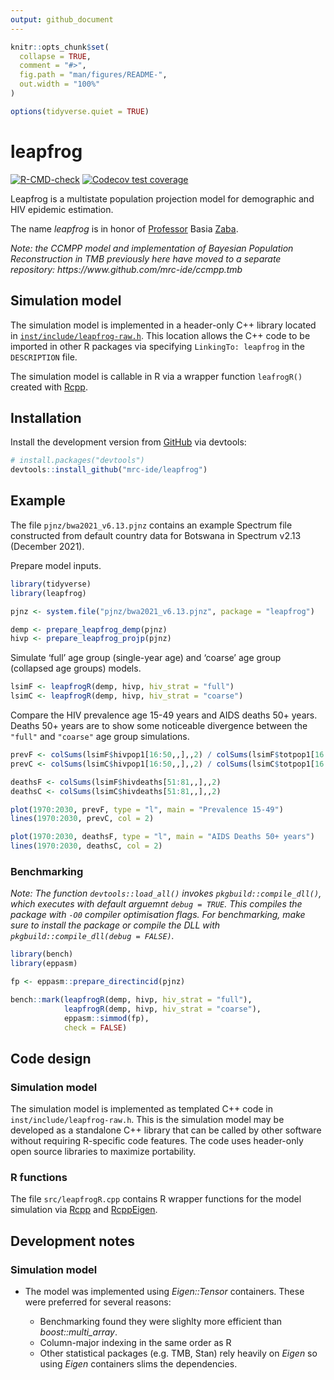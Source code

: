```yaml
---
output: github_document
---
```


<!-- README.md is generated from README.Rmd. Please edit that file -->

```r
knitr::opts_chunk$set(
  collapse = TRUE,
  comment = "#>",
  fig.path = "man/figures/README-",
  out.width = "100%"
)

options(tidyverse.quiet = TRUE)
```
# leapfrog

<!-- badges: start -->
[![R-CMD-check](https://github.com/mrc-ide/leapfrog/workflows/R-CMD-check/badge.svg)](https://github.com/mrc-ide/leapfrog/actions)
[![Codecov test coverage](https://codecov.io/gh/mrc-ide/leapfrog/branch/master/graph/badge.svg)](https://codecov.io/gh/mrc-ide/leapfrog?branch=master)
<!-- badges: end -->

Leapfrog is a multistate population projection model for demographic and HIV epidemic estimation.

The name _leapfrog_ is in honor of [Professor](https://blogs.lshtm.ac.uk/alumni/2018/07/16/obituary-professor-basia-zaba/) Basia [Zaba](https://translate.google.co.uk/#view=home&op=translate&sl=pl&tl=en&text=%C5%BBaba).

*Note: the CCMPP model and implementation of Bayesian Population Reconstruction in TMB previously here have moved to a separate repository: https://www.github.com/mrc-ide/ccmpp.tmb*

## Simulation model

The simulation model is implemented in a header-only C++ library located in [`inst/include/leapfrog-raw.h`](inst/include/leapfrog-raw.h). This location allows the C++ code to be imported in other R packages via specifying `LinkingTo: leapfrog` in the `DESCRIPTION` file.

The simulation model is callable in R via a wrapper function `leafrogR()` created with [Rcpp](https://www.rcpp.org).

## Installation

Install the development version from [GitHub](https://github.com/mrc-ide/leapfrog) via devtools:

``` r
# install.packages("devtools")
devtools::install_github("mrc-ide/leapfrog")
```

## Example

The file `pjnz/bwa2021_v6.13.pjnz` contains an example Spectrum file constructed
from default country data for Botswana in Spectrum v2.13 (December 2021).

Prepare model inputs.

```r
library(tidyverse)
library(leapfrog)

pjnz <- system.file("pjnz/bwa2021_v6.13.pjnz", package = "leapfrog")

demp <- prepare_leapfrog_demp(pjnz)
hivp <- prepare_leapfrog_projp(pjnz)
```

Simulate 'full' age group (single-year age) and 'coarse' age group (collapsed
age groups) models.

```r
lsimF <- leapfrogR(demp, hivp, hiv_strat = "full")
lsimC <- leapfrogR(demp, hivp, hiv_strat = "coarse")
```

Compare the HIV prevalence age 15-49 years and AIDS deaths 50+ years. Deaths 50+ 
years are to show some noticeable divergence between the `"full"` and `"coarse"` 
age group simulations.

```r

prevF <- colSums(lsimF$hivpop1[16:50,,],,2) / colSums(lsimF$totpop1[16:50,,],,2)
prevC <- colSums(lsimC$hivpop1[16:50,,],,2) / colSums(lsimC$totpop1[16:50,,],,2)

deathsF <- colSums(lsimF$hivdeaths[51:81,,],,2)
deathsC <- colSums(lsimC$hivdeaths[51:81,,],,2)

plot(1970:2030, prevF, type = "l", main = "Prevalence 15-49")
lines(1970:2030, prevC, col = 2)

plot(1970:2030, deathsF, type = "l", main = "AIDS Deaths 50+ years")
lines(1970:2030, deathsC, col = 2)
``` 

### Benchmarking 

_Note: The function `devtools::load_all()` invokes `pkgbuild::compile_dll()`,
which executes with default arguemnt `debug = TRUE`. This compiles the package 
with `-O0` compiler optimisation flags. For benchmarking, make sure to install 
the package or compile the DLL with `pkgbuild::compile_dll(debug = FALSE)`._

```r
library(bench)
library(eppasm)

fp <- eppasm::prepare_directincid(pjnz)

bench::mark(leapfrogR(demp, hivp, hiv_strat = "full"),
            leapfrogR(demp, hivp, hiv_strat = "coarse"),
            eppasm::simmod(fp),
            check = FALSE)
```

## Code design

### Simulation model

The simulation model is implemented as templated C++ code in `inst/include/leapfrog-raw.h`.
This is  the simulation model may be developed as a standalone C++ library
that can be called by other software without requiring R-specific code features.
The code uses header-only open source libraries to maximize portability.



### R functions

The file `src/leapfrogR.cpp` contains R wrapper functions for the model simulation 
via [Rcpp](http://dirk.eddelbuettel.com/code/rcpp.html) and 
[RcppEigen](http://dirk.eddelbuettel.com/code/rcpp.eigen.html).


## Development notes

### Simulation model

* The model was implemented using _Eigen::Tensor_ containers. These were preferred
  for several reasons:
  
  * Benchmarking found they were slighlty more efficient than _boost::multi_array_.
  * Column-major indexing in the same order as R
  * Other statistical packages (e.g. TMB, Stan) rely heavily on _Eigen_ so using
    _Eigen_ containers slims the dependencies.

